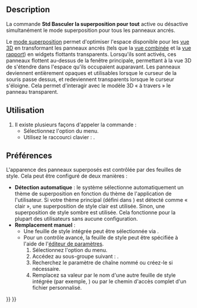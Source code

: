 <languages/>

{{Docnav/fr
|[[Std_Workbench/fr|Sélecteur d'atelier]]
|[[Std_DockOverlayTransparentAll/fr|Basculer la transparence de tous les superposés]]
|[[Std_View_Menu/fr|Menu Affichage]]
|IconL=
|IconR=
|IconC=Freecad.svg
}}

{{GuiCommand/fr
|Name=Std DockOverlayAll
|Name/fr=Std Basculer la superposition pour tout
|MenuLocation=Affichage → Panneau ancrable → Activer/désactiver la superposition pour tout
|Workbenches=Tous
|Shortcut={{KEY|F4}}
|Version=1.0
|SeeAlso=[[Std_DockOverlayTransparentAll/fr|Std Basculer la transparence de tous les superposés]], [[Std_DockOverlayToggle/fr|Std Basculer la superposition]]
}}

==Description==

La commande '''Std Basculer la superposition pour tout''' active ou désactive simultanément le mode superposition pour tous les panneaux ancrés.

Le [[Interface/fr#Panneaux_superposables_ancrables|mode superposition]] permet d'optimiser l'espace disponible pour les [[3D_view/fr|vue 3D]] en transformant les panneaux ancrés (tels que la [[Combo_view/fr|vue combinée]] et la [[Report_view/fr|vue rapport]]) en widgets flottants transparents. Lorsqu'ils sont activés, ces panneaux flottent au-dessus de la fenêtre principale, permettant à la vue 3D de s'étendre dans l'espace qu'ils occupaient auparavant. Les panneaux deviennent entièrement opaques et utilisables lorsque le curseur de la souris passe dessus, et redeviennent transparents lorsque le curseur s'éloigne. Cela permet d'interagir avec le modèle 3D « à travers » le panneau transparent.

<span id="Usage"></span>
==Utilisation==

# Il existe plusieurs façons d'appeler la commande :
#* Sélectionnez l'option {{MenuCommand|Affichage → Panneau ancrable →  Activer/désactiver la superposition pour tout}} du menu.
#* Utilisez le raccourci clavier : {{KEY|F4}}.

<span id="Preferences"></span>
==Préférences==

L'apparence des panneaux superposés est contrôlée par des feuilles de style. Cela peut être configuré de deux manières :

* '''Détection automatique''' : le système sélectionne automatiquement un thème de superposition en fonction du thème de l'application de l'utilisateur. Si votre thème principal (défini dans {{MenuCommand|Édition → Préférences... → Affichage → Interface utilisateur → Feuille de style (avancée)}}) est détecté comme « clair », une superposition de style clair est utilisée. Sinon, une superposition de style sombre est utilisée. Cela fonctionne pour la plupart des utilisateurs sans aucune configuration.
* '''Remplacement manuel''' :
** Une feuille de style intégrée peut être sélectionnée via {{MenuCommand|Édition → Préférences... → Affichage → Interface utilisateur → Feuille de style de la superposition}}.
** Pour un contrôle avancé, la feuille de style peut être spécifiée à l'aide de l'[[Std_DlgParameter/fr|éditeur de paramètres]].
**# Sélectionnez l'option {{MenuCommand|Outils → Éditer les paramètres...}} du menu.
**# Accédez au sous-groupe suivant : {{MenuCommand|BaseApp → Preferences → MainWindow}}.
**# Recherchez le paramètre de chaîne nommé {{Incode|OverlayActiveStyleSheet}} ou créez-le si nécessaire.
**# Remplacez sa valeur par le nom d'une autre feuille de style intégrée (par exemple, {{Incode|Light Theme + Light Background.qss}}) ou par le chemin d'accès complet d'un fichier {{Incode|.qss}} personnalisé.



{{Docnav/fr
|[[Std_Workbench/fr|Sélecteur d'atelier]]
|[[Std_DockOverlayTransparentAll/fr|Basculer la transparence de tous les superposés]]
|[[Std_View_Menu/fr|Menu Affichage]]
|IconL=
|IconR=
|IconC=Freecad.svg
}}

{{Std_Base_navi{{#translation:}}}}
{{Userdocnavi{{#translation:}}}}